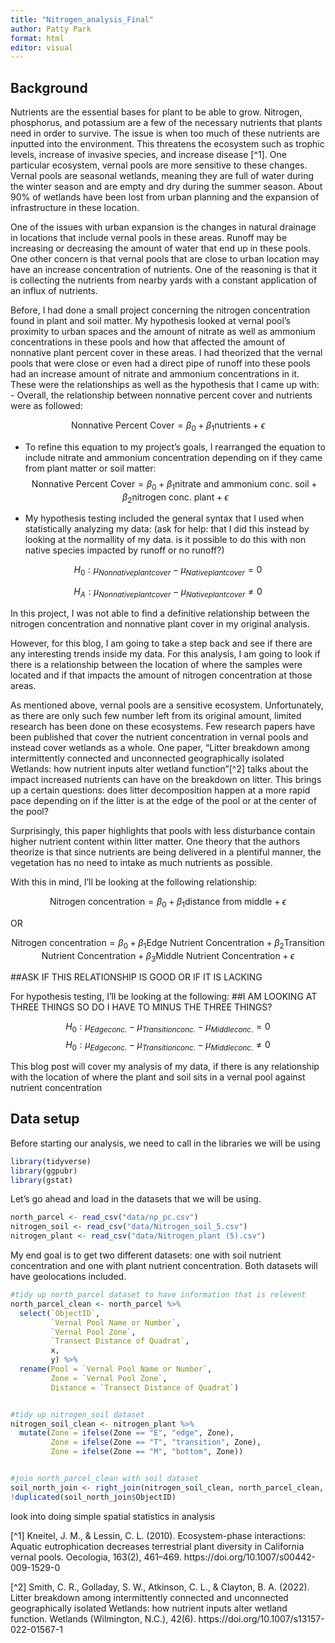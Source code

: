 ```yaml
---
title: "Nitrogen_analysis_Final"
author: Patty Park
format: html
editor: visual
---
```


## Background

Nutrients are the essential bases for plant to be able to grow. Nitrogen, phosphorus, and potassium are a few of the necessary nutrients that plants need in order to survive. The issue is when too much of these nutrients are inputted into the environment. This threatens the ecosystem such as trophic levels, increase of invasive species, and increase disease [^1]. One particular ecosystem, vernal pools are more sensitive to these changes. Vernal pools are seasonal wetlands, meaning they are full of water during the winter season and are empty and dry during the summer season. About 90% of wetlands have been lost from urban planning and the expansion of infrastructure in these location.

One of the issues with urban expansion is the changes in natural drainage in locations that include vernal pools in these areas. Runoff may be increasing or decreasing the amount of water that end up in these pools. One other concern is that vernal pools that are close to urban location may have an increase concentration of nutrients. One of the reasoning is that it is collecting the nutrients from nearby yards with a constant application of an influx of nutrients.

Before, I had done a small project concerning the nitrogen concentration found in plant and soil matter. My hypothesis looked at vernal pool's proximity to urban spaces and the amount of nitrate as well as ammonium concentrations in these pools and how that affected the amount of nonnative plant percent cover in these areas. I had theorized that the vernal pools that were close or even had a direct pipe of runoff into these pools had an increase amount of nitrate and ammonium concentrations in it. These were the relationships as well as the hypothesis that I came up with: - Overall, the relationship between nonnative percent cover and nutrients were as followed:

$$\text{Nonnative Percent Cover} = \beta_0 + \beta_1 \text{nutrients} + \epsilon$$

-   To refine this equation to my project's goals, I rearranged the equation to include nitrate and ammonium concentration depending on if they came from plant matter or soil matter: $$\text{Nonnative Percent Cover} = \beta_0 + \beta_1 \text{nitrate and ammonium conc. soil} + \beta_2 \text{nitrogen conc. plant} + \epsilon$$

-   My hypothesis testing included the general syntax that I used when statistically analyzing my data: (ask for help: that I did this instead by looking at the normallity of my data. is it possible to do this with non native species impacted by runoff or no runoff?)

$$H_{0}: \mu_{Nonnative plant cover} - \mu_{Native plant cover} = 0$$

$$H_{A}: \mu_{Nonnative plant cover} - \mu_{Native plant cover} \neq 0$$

In this project, I was not able to find a definitive relationship between the nitrogen concentration and nonnative plant cover in my original analysis.

However, for this blog, I am going to take a step back and see if there are any interesting trends inside my data. For this analysis, I am going to look if there is a relationship between the location of where the samples were located and if that impacts the amount of nitrogen concentration at those areas.

As mentioned above, vernal pools are a sensitive ecosystem. Unfortunately, as there are only such few number left from its original amount, limited research has been done on these ecosystems. Few research papers have been published that cover the nutrient concentration in vernal pools and instead cover wetlands as a whole. One paper, "Litter breakdown among intermittently connected and unconnected geographically isolated Wetlands: how nutrient inputs alter wetland function"[^2] talks about the impact increased nutrients can have on the breakdown on litter. This brings up a certain questions: does litter decomposition happen at a more rapid pace depending on if the litter is at the edge of the pool or at the center of the pool?

Surprisingly, this paper highlights that pools with less disturbance contain higher nutrient content within litter matter. One theory that the authors theorize is that since nutrients are being delivered in a plentiful manner, the vegetation has no need to intake as much nutrients as possible.

With this in mind, I'll be looking at the following relationship:

$$\text{Nitrogen concentration} = \beta_0 + \beta_1 \text{distance from middle} + \epsilon$$

OR


$$\text{Nitrogen concentration} = \beta_0 + \beta_1 \text{Edge Nutrient Concentration} + \beta_2 \text{Transition Nutrient Concentration} + \beta_3 \text{Middle Nutrient Concentration} + \epsilon$$


##ASK IF THIS RELATIONSHIP IS GOOD OR IF IT IS LACKING

For hypothesis testing, I'll be looking at the following: ##I AM LOOKING AT THREE THINGS SO DO I HAVE TO MINUS THE THREE THINGS?

$$H_{0}: \mu_{Edge conc.} - \mu_{Transition conc.} - \mu_{Middle conc.} = 0$$
$$H_{0}: \mu_{Edge conc.} - \mu_{Transition conc.} - \mu_{Middle conc.} \neq 0$$


This blog post will cover my analysis of my data, if there is any relationship with the location of where the plant and soil sits in a vernal pool against nutrient concentration


## Data setup

Before starting our analysis, we need to call in the libraries we will be using
```r
library(tidyverse)
library(ggpubr)
library(gstat)
```

Let's go ahead and load in the datasets that we will be using.

```r
north_parcel <- read_csv("data/np_pc.csv")
nitrogen_soil <- read_csv("data/Nitrogen_soil_5.csv")
nitrogen_plant <- read_csv("data/Nitrogen_plant (5).csv")
```

My end goal is to get two different datasets: one with soil nutrient concentration and one with plant nutrient concentration. Both datasets will have geolocations included.

```r
#tidy up north_parcel dataset to have information that is relevent
north_parcel_clean <- north_parcel %>% 
  select(`ObjectID`, 
         `Vernal Pool Name or Number`, 
         `Vernal Pool Zone`, 
         `Transect Distance of Quadrat`, 
         x, 
         y) %>% 
  rename(Pool = `Vernal Pool Name or Number`, 
         Zone = `Vernal Pool Zone`,
         Distance = `Transect Distance of Quadrat`)


#tidy up nitrogen_soil dataset
nitrogen_soil_clean <- nitrogen_plant %>% 
  mutate(Zone = ifelse(Zone == "E", "edge", Zone),
         Zone = ifelse(Zone == "T", "transition", Zone),
         Zone = ifelse(Zone == "M", "bottom", Zone))


#join north_parcel_clean with soil dataset
soil_north_join <- right_join(nitrogen_soil_clean, north_parcel_clean, by = c('Pool', 'Zone', 'Distance'))
!duplicated(soil_north_join$ObjectID)
```













look into doing simple spatial statistics in analysis

[^1] Kneitel, J. M., & Lessin, C. L. (2010). Ecosystem-phase interactions: Aquatic eutrophication decreases terrestrial plant diversity in California vernal pools. Oecologia, 163(2), 461--469. https://doi.org/10.1007/s00442-009-1529-0

[^2] Smith, C. R., Golladay, S. W., Atkinson, C. L., & Clayton, B. A. (2022). Litter breakdown among intermittently connected and unconnected geographically isolated Wetlands: how nutrient inputs alter wetland function. Wetlands (Wilmington, N.C.), 42(6). https://doi.org/10.1007/s13157-022-01567-1


